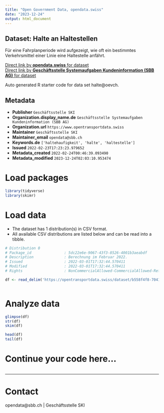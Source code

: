 ```yaml
---
title: "Open Government Data, opendata.swiss"
date: "2023-12-24"
output: html_document
---
```


## Dataset: Halte an Haltestellen

Für eine Fahrplanperiode wird aufgezeigt, wie oft ein bestimmtes Verkehrsmittel einer Linie eine Haltestelle anfährt.

[Direct link by **opendata.swiss** for dataset](https://opendata.swiss/de/dataset/halte-an-haltestellen)<br>
[Direct link by **Geschäftsstelle Systemaufgaben Kundeninformation (SBB AG)** for dataset](https://opentransportdata.swiss/dataset/halte)

Auto generated R starter code for data set halte@oevch.

## Metadata

- **Publisher** `Geschäftsstelle SKI`
- **Organization.display_name.de** `Geschäftsstelle Systemaufgaben Kundeninformation (SBB AG)`
- **Organization.url** `https://www.opentransportdata.swiss`
- **Maintainer** `Geschäftsstelle SKI`
- **Maintainer_email** `opendata@sbb.ch`
- **Keywords.de** `['haltehaufigkeit', 'halte', 'haltestelle']`
- **Issued** `2022-02-23T17:23:23.979652`
- **Metadata_created** `2022-02-24T00:46:39.093490`
- **Metadata_modified** `2023-12-24T02:03:10.953474`


# Load packages

```r

library(tidyverse)
library(skimr)

```

# Load data

-   The dataset has 1 distribution(s) in CSV format.
-   All available CSV distributions are listed below and can be read into a tibble.

```r

# Distribution 0
# Package_id               : 5dc22e6e-9067-43f3-8526-4001b3aeabdf
# Description              : Berechnung im Februar 2022.
# Issued                   : 2022-03-01T17:32:44.570411
# Modified                 : 2022-03-01T17:32:44.570411
# Rights                   : NonCommercialAllowed-CommercialAllowed-ReferenceRequired

df <- read_delim('https://opentransportdata.swiss/dataset/b558f4f8-7041-4105-9890-778c232704af/resource/13219589-f6ea-482d-beb9-ccba1b70accb/download/202202-halte.csv')



```

# Analyze data

```r

glimpse(df)
str(df)
skim(df)

head(df)
tail(df)

```

# Continue your code here...

```r

```

------------------------------------------------------------------------

# Contact

opendata@sbb.ch | Geschäftsstelle SKI
